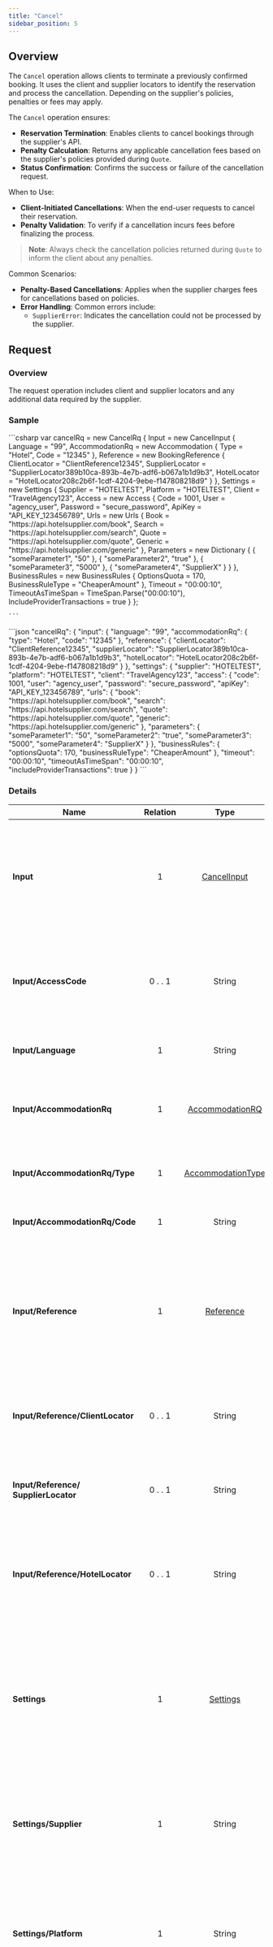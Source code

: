 ```yaml
---
title: "Cancel"
sidebar_position: 5
---
```


## **Overview**

The `Cancel` operation allows clients to terminate a previously confirmed booking. It uses the client and supplier locators to identify the reservation and process the cancellation. Depending on the supplier's policies, penalties or fees may apply.

The `Cancel` operation ensures:
- **Reservation Termination**: Enables clients to cancel bookings through the supplier's API.
- **Penalty Calculation**: Returns any applicable cancellation fees based on the supplier's policies provided during `Quote`.
- **Status Confirmation**: Confirms the success or failure of the cancellation request.

When to Use:
- **Client-Initiated Cancellations**: When the end-user requests to cancel their reservation.
- **Penalty Validation**: To verify if a cancellation incurs fees before finalizing the process.

> **Note**: Always check the cancellation policies returned during `Quote` to inform the client about any penalties.

Common Scenarios:
- **Penalty-Based Cancellations**: Applies when the supplier charges fees for cancellations based on policies.
- **Error Handling**: Common errors include:
  - `SupplierError`: Indicates the cancellation could not be processed by the supplier.

## **Request**

### **Overview**

The request operation includes client and supplier locators and any additional data required by the supplier.

### **Sample**


<Tabs>
  <TabItem value="CancelRequest" label="C#">
    ```csharp
    var cancelRq = new CancelRq
    {
        Input = new CancelInput
        {
            Language = "99",
            AccommodationRq = new Accommodation
            {
                Type = "Hotel",
                Code = "12345"
            },
            Reference = new BookingReference
            {
                ClientLocator = "ClientReference12345",
                SupplierLocator = "SupplierLocator389b10ca-893b-4e7b-adf6-b067a1b1d9b3",
                HotelLocator = "HotelLocator208c2b6f-1cdf-4204-9ebe-f147808218d9"
            }
        },
        Settings = new Settings
        {
            Supplier = "HOTELTEST",
            Platform = "HOTELTEST",
            Client = "TravelAgency123",
            Access = new Access
            {
                Code = 1001,
                User = "agency_user",
                Password = "secure_password",
                ApiKey = "API_KEY_123456789",
                Urls = new Urls
                {
                    Book = "https://api.hotelsupplier.com/book",
                    Search = "https://api.hotelsupplier.com/search",
                    Quote = "https://api.hotelsupplier.com/quote",
                    Generic = "https://api.hotelsupplier.com/generic"
                },
                Parameters = new Dictionary<string, string>
                {
                    { "someParameter1", "50" },
                    { "someParameter2", "true" },
                    { "someParameter3", "5000" },
                    { "someParameter4", "SupplierX" }
                }
            },
            BusinessRules = new BusinessRules
            {
                OptionsQuota = 170,
                BusinessRuleType = "CheaperAmount"
            },
            Timeout = "00:00:10",
            TimeoutAsTimeSpan = TimeSpan.Parse("00:00:10"),
            IncludeProviderTransactions = true
        }
    };

    ```
  </TabItem>
  <TabItem value="SampleJsonRequest" label="FormTest Sample JSON">
```json
"cancelRq":
    {
        "input":
        {
            "language": "99",
            "accommodationRq":
            {
                "type": "Hotel",
                "code": "12345"
            },
            "reference":
            {
                "clientLocator": "ClientReference12345",
                "supplierLocator": "SupplierLocator389b10ca-893b-4e7b-adf6-b067a1b1d9b3",
                "hotelLocator": "HotelLocator208c2b6f-1cdf-4204-9ebe-f147808218d9"
            }
        },
        "settings":
        {
            "supplier": "HOTELTEST",
            "platform": "HOTELTEST",
            "client": "TravelAgency123",
            "access":
            {
                "code": 1001,
                "user": "agency_user",
                "password": "secure_password",
                "apiKey": "API_KEY_123456789",
                "urls":
                {
                    "book": "https://api.hotelsupplier.com/book",
                    "search": "https://api.hotelsupplier.com/search",
                    "quote": "https://api.hotelsupplier.com/quote",
                    "generic": "https://api.hotelsupplier.com/generic"
                },
                "parameters":
                {
                    "someParameter1": "50",
                    "someParameter2": "true",
                    "someParameter3": "5000",
                    "someParameter4": "SupplierX"
                }
            },
            "businessRules":
            {
                "optionsQuota": 170,
                "businessRuleType": "CheaperAmount"
            },
            "timeout": "00:00:10",
            "timeoutAsTimeSpan": "00:00:10",
            "includeProviderTransactions": true
        }
    }
```
  </TabItem>
</Tabs>

### **Details**

<!-- TABLE BEGIN Connectors.Pull.Hotel.Domain.Contracts.Cancel.Request.CancelRq -->
| Name | Relation | Type | Description |
|------|:--------:|:----:|-------------|
| **Input** | 1 | [CancelInput](/docs/apis/for-sellers/connectors-pull-developers-api/API_Reference/cancelinput) |  Gets or initializes the input details for the cancellation request, including specific information about the booking to be canceled. Such as the access, booking reference, and accommodation code. |
| **Input/AccessCode** | 0 . . 1 | String |  Access code associated with the cancellation request. This property is deprecated and should not be used in new implementations. |
| **Input/Language** | 1 | String |  Gets or sets the language code for the cancellation request. |
| **Input/AccommodationRq** | 1 | [AccommodationRQ](/docs/apis/for-sellers/connectors-pull-developers-api/API_Reference/accommodationrq) |  Details of the accommodation associated with the cancellation request, such as the accommodation type and code. |
| **Input/AccommodationRq/Type** | 1 | [AccommodationType](/docs/apis/for-sellers/connectors-pull-developers-api/API_Reference/accommodationtype) |  Specifies the type of accommodation being requested, such as Hotel or Rental. |
| **Input/AccommodationRq/Code** | 1 | String |  Represents a unique code identifying the accommodation in the request. |
| **Input/Reference** | 1 | [Reference](/docs/apis/for-sellers/connectors-pull-developers-api/API_Reference/reference) |  Reference information containing client, supplier, or hotel locators for the booking associated with the cancellation request. Validation of these locators is performed based on the metadata restriction information. |
| **Input/Reference/ClientLocator** | 0 . . 1 | String |  The booking locator provided by the client.This is typically used to match the booking in the client's internal systems. |
| **Input/Reference/**<br />**SupplierLocator** | 0 . . 1 | String |  The booking locator provided by the supplier.This identifier is used to reference the booking in the supplier's system. |
| **Input/Reference/HotelLocator** | 0 . . 1 | String |  The booking locator specific to the hotel, provided by the supplier. (Optional)This may be required in cases where the hotel system uses its own unique identifiers. |
| **Settings** | 1 | [Settings](/docs/apis/for-sellers/connectors-pull-developers-api/API_Reference/settings) |  Gets or initializes the platform-specific settings required for processing the cancellation request. These settings include credentials, API endpoints, parameters, and details about the client, supplier, and platform involved in the request. |
| **Settings/Supplier** | 1 | String |  Identifies the supplier associated with the hotel operation. This is a unique code generated by Travelgate within its system to represent the supplier. |
| **Settings/Platform** | 1 | String |  Represents the platform on which the hotel operation is performed.Platforms are collections of suppliers, and the platform code is generated by Travelgate to define the operational context. |
| **Settings/Client** | 1 | String |  Represents the client performing the hotel operation.This is a unique client code assigned by Travelgate to identify the client within its system. |
| **Settings/Access** | 1 | [Access](/docs/apis/for-sellers/connectors-pull-developers-api/API_Reference/access) |  Contains access information required for the operation, including API credentials, endpoints, and other connection details specific to the supplier's integration. |
| **Settings/Access/Code** | 1 | Integer |  The unique code identifying the access configuration. |
| **Settings/Access/User** | 0 . . 1 | String |  The username used for authentication with the supplier. |
| **Settings/Access/Password** | 0 . . 1 | String |  The password used for authentication with the supplier. |
| **Settings/Access/ApiKey** | 0 . . 1 | String |  The API key used for authentication or authorization. |
| **Settings/Access/Urls** | 1 | [Urls](/docs/apis/for-sellers/connectors-pull-developers-api/API_Reference/urls) |  The URLs associated with the access configuration. |
| **Settings/Access/Urls/Book** | 0 . . 1 | String |  The URL used for booking operations. |
| **Settings/Access/Urls/Search** | 0 . . 1 | String |  The URL used for Search operations. |
| **Settings/Access/Urls/Quote** | 0 . . 1 | String |  The URL used for Quote operations. |
| **Settings/Access/Urls/Generic** | 0 . . 1 | String |  A generic URL for additional operations. |
| **Settings/Access/Parameters** | 0 . . 1 | [AccessParameters](/docs/apis/for-sellers/connectors-pull-developers-api/API_Reference/accessparameters) |  Additional parameters related to the connection. |
| **Settings/BusinessRules** |0 . . 1 | [BusinessRules](/docs/apis/for-sellers/connectors-pull-developers-api/API_Reference/businessrules) |  Specifies the business rules to be applied during the operation. These rules define operational constraints and behavior, such as quota limits or prioritization criteria. |
| **Settings/BusinessRules/**<br />**OptionsQuota** | 0 . . 1 | Integer |  The maximum number of options returned for each board in the Search query. |
| **Settings/BusinessRules/**<br />**BusinessRuleType** | 1 | [BusinessRulesType](/docs/apis/for-sellers/connectors-pull-developers-api/API_Reference/businessrulestype) |  The business rule type that determines how Search results are prioritized or filtered. |
| **Settings/Timeout** | 1 | String |  Defines the timeout period for the operation as a string value.This indicates the maximum amount of time to wait for a supplier's response before timing out.The value must be provided in timestamp format (e.g., "00:00:10" for 10 seconds). |
| **Settings/TimeoutAsTimeSpan** | 0 . . 1 | String |  Converts the timeout value from the string representation (Timeout) into a TimeSpan for use in time-based operations. |
| **Settings/**<br />**IncludeProviderTransactions** | 1 | Boolean |  Indicates whether detailed traces of provider transactions should be included in the operation's response.If enabled, the ProviderAudit field in responses will contain the transaction logs (e.g., requests and responses exchanged with the supplier). |
<!-- TABLE END -->

## **Response**

Provides the cancellation status, penalties (if any), and any warnings or remarks.

### **Overview**

The `Cancel` operation provides:
- **Cancellation Status**:
  - `Confirmed`: The reservation status is OK, is not cancelled.
  - `Canceled`: Indicates the reservation has been successfully canceled.
  - `On_Request`: The reservation was completed but the product is still not available by the Seller, so the reservation goes into a waiting list. It is the Buyer’s responsibility to check if the booking is OK.
  - `Unknown`: During the cancelation process, an issue led to an unknown reservation status. The Buyer is responsible for confirming with the Seller that the booking has been canceled.
- **Cancellation Fees**: If applicable, the supplier may return a penalty fee for the cancellation.
- **Warnings or Remarks**: Additional details from the supplier about the cancellation process.

### **Sample**

<Tabs>
  <TabItem value="CancelResponse" label="C#">
    ```csharp
    var cancelRs = new CancelRs
    {
        AuditData = new AuditData
        {
            Request = new List<RequestItem>
            {
                new RequestItem
                {
                    Data = "<x>SupplierRequest</x>",
                    Headers = new Dictionary<string, string>
                    {
                        { "Accept", "application/x-protobuf" },
                        { "Accept-Encoding", "gzip,deflate," }
                    },
                    HttpMethod = new HttpMethodType
                    {
                        Method = "POST"
                    },
                    SendAt = DateTime.Parse("2025-03-16T08:21:49Z"),
                    Url = "http://travelgate.com"
                }
            },
            Response = new List<ResponseItem>
            {
                new ResponseItem
                {
                    Data = "<x>SupplierResponse</x>",
                    Headers = new Dictionary<string, string>
                    {
                        { "Content-Encoding", "gzip," }
                    },
                    HttpMethod = new HttpMethodType
                    {
                        Method = "POST"
                    },
                    ReceivedAt = DateTime.Parse("2025-03-16T08:21:49Z"),
                    StatusCode = 200
                }
            }
        },
        AdviseMessages = new List<AdviseMessage>
        {
            new AdviseMessage
            {
                Code = "SupplierError",
                Level = "Error",
                Description = "Supplier error, check external for more details",
                External = new ExternalError
                {
                    Code = "Code123",
                    Message = "Supplier internal error",
                    HttpStatusCode = 200
                }
            }
        },
        Reference = new BookingReference
        {
            ClientLocator = "ClientReference12345",
            SupplierLocator = "SupplierLocator389b10ca-893b-4e7b-adf6-b067a1b1d9b3",
            HotelLocator = "HotelLocator208c2b6f-1cdf-4204-9ebe-f147808218d9"
        },
        CancelLocator = "CancelLocator85bf83d1-2a63-4771-98d4-c61bb0d1097a",
        Status = "Cancelled",
        BookPrice = new Price
        {
            Currency = "EUR",
            Binding = true,
            Net = 100,
            Gross = 100,
            NetSpecified = true,
            MinimumSellingPrice = 100
        },
        CancelPrice = new Price
        {
            Currency = "EUR",
            Binding = true,
            Net = 100,
            Gross = 100,
            NetSpecified = true,
            MinimumSellingPrice = 100
        }
    };

    ```
  </TabItem>
  <TabItem value="SampleJsonRequest" label="FormTest Sample JSON">
```json
"cancelRs":
    {
        "auditData":
        {
            "request":
            [
                {
                    "data": "<x>SupplierRequest</x>",
                    "headers":
                    {
                        "Accept": "application/x-protobuf",
                        "Accept-Encoding": "gzip,deflate,"
                    },
                    "httpMethod":
                    {
                        "method": "POST"
                    },
                    "sendAt": "2025-03-16 08:21:49Z",
                    "url": "http://travelgate.com"
                }
            ],
            "response":
            [
                {
                    "data": "<x>SupplierResponse</x>",
                    "headers":
                    {
                        "Content-Encoding": "gzip,"
                    },
                    "httpMethod":
                    {
                        "method": "POST"
                    },
                    "receivedAt": "2025-03-16 08:21:49Z",
                    "statusCode": 200
                }
            ]
        },
        "adviseMessages":
        [
            {
                "code": "SupplierError",
                "level": "Error",
                "description": "Supplier error, check external for more details",
                "external":
                {
                    "code": "Code123",
                    "message": "Supplier internal error",
                    "httpStatusCode": 200
                }
            }
        ],
        "reference":
        {
            "clientLocator": "ClientReference12345",
            "supplierLocator": "SupplierLocator389b10ca-893b-4e7b-adf6-b067a1b1d9b3",
            "hotelLocator": "HotelLocator208c2b6f-1cdf-4204-9ebe-f147808218d9"
        },
        "cancelLocator": "CancelLocator85bf83d1-2a63-4771-98d4-c61bb0d1097a",
        "status": "Cancelled",
        "bookPrice":
        {
            "currency": "EUR",
            "binding": true,
            "net": 100,
            "gross": 100,
            "netSpecified": true,
            "minimumSellingPrice": 100
        },
        "cancelPrice":
        {
            "currency": "EUR",
            "binding": true,
            "net": 100,
            "gross": 100,
            "netSpecified": true,
            "minimumSellingPrice": 100
        }
    }
```
  </TabItem>
</Tabs>

### **Details**

 <!-- TABLE BEGIN Connectors.Pull.Hotel.Domain.Contracts.Cancel.Response.CancelRs -->
| Name | Relation | Type | Description |
|------|:--------:|:----:|-------------|
| **AuditData** | 1 | [ProviderAudit](/docs/apis/for-sellers/connectors-pull-developers-api/API_Reference/provideraudit) | Gets or sets the audit data provided by the supplier or system for the operation. |
| **AuditData/Request** | 0 . . N | Array&lt;[ProviderAuditRq](/docs/apis/for-sellers/connectors-pull-developers-api/API_Reference/providerauditrq)&gt; |  Collection of audit entries for provider requests.Each entry contains details about a specific request made to the provider. |
| **AuditData/Request/SendAt** | 1 | String |  The timestamp indicating when the request was sent. Date on UTC Standard (ISO 8601 UTC `2025-05-21T08:48:53.9744052+00:00`) |
| **AuditData/Request/Data** | 1 | String |  The payload data included in the request. |
| **AuditData/Request/Url** | 1 | String |  The URL of the provider endpoint to which the request is sent. |
| **AuditData/Request/Headers** | 1 | Object |  A collection of headers included in the request. |
| **AuditData/Request/HttpMethod** | 1 | [HttpMethod](/docs/apis/for-sellers/connectors-pull-developers-api/API_Reference/httpmethod) |  The HTTP method used to send the request. |
| **AuditData/Request/HttpMethod/**<br />**Method** | 1 | String |  No description available. |
| **AuditData/Response** | 0 . . N | Array&lt;[ProviderAuditRs](/docs/apis/for-sellers/connectors-pull-developers-api/API_Reference/providerauditrs)&gt; |  Collection of audit entries for provider responses.Each entry contains details about a specific response received from the provider. |
| **AuditData/Response/ReceivedAt** | 1 | String |  The timestamp indicating when the response was received. Date on UTC Standard (ISO 8601 UTC `2025-05-21T08:48:53.9744052+00:00`) |
| **AuditData/Response/Data** | 1 | String |  The payload data contained in the provider's response. |
| **AuditData/Response/Headers** | 1 | Object |  A collection of headers included in the provider's response. |
| **AuditData/Response/StatusCode** | 1 | Integer |  The HTTP status code returned by the provider. |
| **AdviseMessages** | 0 . . N | Array&lt;[AdviseMessage](/docs/apis/for-sellers/connectors-pull-developers-api/API_Reference/advisemessage)&gt; |  Gets the collection of advise messages related to the cancellation operation. |
| **AdviseMessages/Code** | 1 | [AdviseMessageCode](/docs/apis/for-sellers/connectors-pull-developers-api/API_Reference/advisemessagecode) |  Gets the code that represents the message type. |
| **AdviseMessages/Level** | 1 | [AdviseMessageLevel](/docs/apis/for-sellers/connectors-pull-developers-api/API_Reference/advisemessagelevel) |  Gets the severity level of the message (e.g., Error, Warning, or Info). |
| **AdviseMessages/Description** | 1 | String |  Gets the message description providing additional context. |
| **AdviseMessages/CorrelationId** | 0 . . 1 | String |  Gets a unique identifier for correlating the message with specific operations. |
| **AdviseMessages/External** | 0 . . 1 | [External](/docs/apis/for-sellers/connectors-pull-developers-api/API_Reference/external) |  Gets additional external details associated with the message. |
| **AdviseMessages/External/Code** | 1 | String |  The supplier's internal code for identifying the nature of the response or error. |
| **AdviseMessages/External/**<br />**Message** | 1 | String |  A descriptive message returned by the supplier. |
| **AdviseMessages/External/**<br />**HttpStatusCode** | 1 | Integer |  The HTTP status code of the supplier's response. |
| **Reference** | 0 . . 1 | [Reference](/docs/apis/for-sellers/connectors-pull-developers-api/API_Reference/reference) |  Gets the reference information associated with the booking. |
| **Reference/ClientLocator** | 0 . . 1 | String |  The booking locator provided by the client.This is typically used to match the booking in the client's internal systems. |
| **Reference/SupplierLocator** | 0 . . 1 | String |  The booking locator provided by the supplier.This identifier is used to reference the booking in the supplier's system. |
| **Reference/HotelLocator** | 0 . . 1 | String |  The booking locator specific to the hotel, provided by the supplier. (Optional)This may be required in cases where the hotel system uses its own unique identifiers. |
| **CancelLocator** | 0 . . 1 | String |  Gets or sets the cancel locator value specific to the cancellation operation. |
| **Status** | 1 | [BookStatus](/docs/apis/for-sellers/connectors-pull-developers-api/API_Reference/bookstatus) |  Gets the status of the booking after the cancellation operation. Possible values: Unknown, Ko, Ok, OnRequest, Cancelled or PendingCommit. |
| **BookPrice** | 0 . . 1 | [Price](/docs/apis/for-sellers/connectors-pull-developers-api/API_Reference/price) |  Gets or sets the original booking price before cancellation. |
| **BookPrice/Currency** | 1 | [Currency](/docs/apis/for-sellers/connectors-pull-developers-api/API_Reference/currency) |  The currency of the price, represented in ISO 4217 format (e.g., USD, EUR). |
| **BookPrice/Binding** | 1 | Boolean |  Indicates whether the price is binding. |
| **BookPrice/Net** | 1 | Double |  The net price paid by the Buyer to the Seller. |
| **BookPrice/Gross** | 1 | Double |  The gross price, which includes the net price and the Buyer's commission. |
| **BookPrice/NetSpecified** | 1 | Boolean |  Indicates whether the net price is explicitly specified. |
| **BookPrice/MinimumSellingPrice** | 1 | Double |  The minimum selling price. |
| **CancelPrice** | 0 . . 1 | [Price](/docs/apis/for-sellers/connectors-pull-developers-api/API_Reference/price) |  Gets or sets the price associated with the cancellation operation. |
| **CancelPrice/Currency** | 1 | [Currency](/docs/apis/for-sellers/connectors-pull-developers-api/API_Reference/currency) |  The currency of the price, represented in ISO 4217 format (e.g., USD, EUR). |
| **CancelPrice/Binding** | 1 | Boolean |  Indicates whether the price is binding. |
| **CancelPrice/Net** | 1 | Double |  The net price paid by the Buyer to the Seller. |
| **CancelPrice/Gross** | 1 | Double |  The gross price, which includes the net price and the Buyer's commission. |
| **CancelPrice/NetSpecified** | 1 | Boolean |  Indicates whether the net price is explicitly specified. |
| **CancelPrice/**<br />**MinimumSellingPrice** | 1 | Double |  The minimum selling price. |
| **AddOns** | 0 . . 1 | Object |  Gets or sets additional supplier information as key-value pairs. |
<!-- TABLE END -->

---
